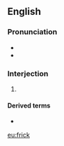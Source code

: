 ==English==

===Pronunciation===
* {{IPA|/fɹɪk/|lang=en}}
* {{rhymes|ɪk|lang=en}}

===Interjection===
{{en-interj}}

# {{euphemistic form of|fuck|lang=en}}

====Derived terms====
* {{l|en|fricking}}

[[eu:frick]]